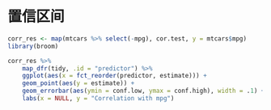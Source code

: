 # 置信区间

```r
corr_res <- map(mtcars %>% select(-mpg), cor.test, y = mtcars$mpg)
library(broom)

corr_res %>% 
    map_dfr(tidy, .id = "predictor") %>% 
    ggplot(aes(x = fct_reorder(predictor, estimate))) + 
    geom_point(aes(y = estimate)) + 
    geom_errorbar(aes(ymin = conf.low, ymax = conf.high), width = .1) +
    labs(x = NULL, y = "Correlation with mpg")

```
